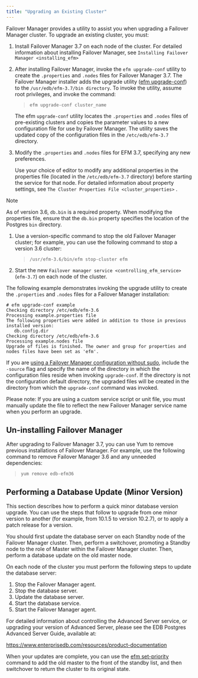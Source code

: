 ```yaml
---
title: "Upgrading an Existing Cluster"
---
```


<div id="upgrading_existing_cluster" class="registered_link"></div>

Failover Manager provides a utility to assist you when upgrading a Failover Manager cluster. To upgrade an existing cluster, you must:

1.  Install Failover Manager 3.7 on each node of the cluster. For detailed information about installing Failover Manager, see `Installing Failover Manager <installing_efm>`

2.  After installing Failover Manager, invoke the `efm upgrade-conf` utility to create the `.properties` and `.nodes` files for Failover Manager 3.7. The Failover Manager installer adds the upgrade utility ([efm upgrade-conf](../07_using_efm_utility/#efm_upgrade_conf)) to the `/usr/edb/efm-3.7/bin directory`. To invoke the utility, assume root privileges, and invoke the command:

    > `efm upgrade-conf cluster_name`

    The efm `upgrade-conf` utility locates the `.properties` and `.nodes` files of pre-existing clusters and copies the parameter values to a new configuration file for use by Failover Manager. The utility saves the updated copy of the configuration files in the `/etc/edb/efm-3.7` directory.

3.  Modify the `.properties` and `.nodes` files for EFM 3.7, specifying any new preferences.

    Use your choice of editor to modify any additional properties in the properties file (located in the `/etc/edb/efm-3.7` directory) before starting the service for that node. For detailed information about property settings, see `The Cluster Properties File <cluster_properties>` .

<div class="note">

<div class="title">

Note

</div>

As of version 3.6, `db.bin` is a required property. When modifying the properties file, ensure that the `db.bin` property specifies the location of the Postgres `bin` directory.

</div>

1.  Use a version-specific command to stop the old Failover Manager cluster; for example, you can use the following command to stop a version 3.6 cluster:

    > `/usr/efm-3.6/bin/efm stop-cluster efm`

2.  Start the new `Failover manager service <controlling_efm_service>` (`efm-3.7`) on each node of the cluster.

The following example demonstrates invoking the upgrade utility to create the `.properties` and `.nodes` files for a Failover Manager installation:

```
# efm upgrade-conf example
Checking directory /etc/edb/efm-3.6
Processing example.properties file
The following properties were added in addition to those in previous installed version:
   db.config.dir
Checking directory /etc/edb/efm-3.6
Processing example.nodes file
Upgrade of files is finished. The owner and group for properties and nodes files have been set as 'efm'.
```

If you are [using a Failover Manager configuration without sudo](../04_configuring_efm/04_extending_efm_permissions/#running_efm_without_sudo), include the `-source` flag and specify the name of the directory in which the configuration files reside when invoking `upgrade-conf`. If the directory is not the configuration default directory, the upgraded files will be created in the directory from which the `upgrade-conf` command was invoked.

Please note: If you are using a custom service script or unit file, you must manually update the file to reflect the new Failover Manager service name when you perform an upgrade.

## Un-installing Failover Manager

After upgrading to Failover Manager 3.7, you can use Yum to remove previous installations of Failover Manager. For example, use the following command to remove Failover Manager 3.6 and any unneeded dependencies:

> `yum remove edb-efm36`

## Performing a Database Update (Minor Version)

This section describes how to perform a quick minor database version upgrade. You can use the steps that follow to upgrade from one minor version to another (for example, from 10.1.5 to version 10.2.7), or to apply a patch release for a version.

You should first update the database server on each Standby node of the Failover Manager cluster. Then, perform a switchover, promoting a Standby node to the role of Master within the Failover Manager cluster. Then, perform a database update on the old master node.

On each node of the cluster you must perform the following steps to update the database server:

1.  Stop the Failover Manager agent.
2.  Stop the database server.
3.  Update the database server.
4.  Start the database service.
5.  Start the Failover Manager agent.

For detailed information about controlling the Advanced Server service, or upgrading your version of Advanced Server, please see the EDB Postgres Advanced Server Guide, available at:

<https://www.enterprisedb.com/resources/product-documentation>

When your updates are complete, you can use the [efm set-priority](../07_using_efm_utility/#efm_set_priority) command to add the old master to the front of the standby list, and then switchover to return the cluster to its original state.
